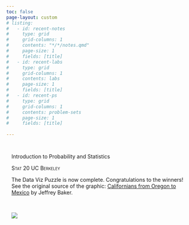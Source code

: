 ```yaml
---
toc: false
page-layout: custom
# listing:
#   - id: recent-notes
#     type: grid
#     grid-columns: 1
#     contents: "*/*/notes.qmd"
#     page-size: 1
#     fields: [title]
#   - id: recent-labs
#     type: grid
#     grid-columns: 1
#     contents: labs
#     page-size: 1
#     fields: [title]
#   - id: recent-ps
#     type: grid
#     grid-columns: 1
#     contents: problem-sets
#     page-size: 1
#     fields: [title]
  
---
```


:::::{.content-block}
::::{.grid}
:::{#banner .g-col-12 .g-col-md-6 style="margin: 3em 1em 0em 1em"}

:::{.banner-text}
Introduction to Probability and Statistics
:::

[Stat 20 UC Berkeley]{.smallcaps}

The Data Viz Puzzle is now complete. Congratulations to the winners! See the original source of the graphic: [Californians from Oregon to Mexico](https://observablehq.com/@jwb/californians-from-oregon-to-mexico) by Jeffrey Baker.


<!-- This page features a data visualization that is building itself piece by piece each day until the Plenary Lecture on Tuesday 9/27 at 7 pm. When you have a good guess of what the visualization is depicting, enter your guess [here](https://docs.google.com/forms/d/e/1FAIpQLSck6zeezgVXRjO1WpDaS0rQ5kOHKyfhiK5wiRNbEjqeSWnhHg/viewform?usp=sf_link). Each person may submit only one guess and the first to guess correctly wins the puzzle. The winner will be announced at the start of the Plenary Lecture. -->

<!-- Each day, more information will be added to the visualization. The longer you wait, the better your guess will be, but the greater the risk that someone else has already guessed the correct answer. Good luck! -->

:::

:::{#hex .g-col-12 .g-col-md-6 style="margin: 0em 1em 0em 1em"}

\

<!-- ![](assets/p10.svg){fig-alt="Many blue points arrayed vertically in a long irregular strip with the word Lincoln along the right side and 35 on the left side."} -->

<!-- ![](assets/p4b.svg){fig-alt="Many blue points arrayed vertically in a long irregular strip with the word Lincoln along the right side."} -->

<!-- ![](assets/p3.svg){fig-alt="Many blue points arrayed vertically in a long irregular strip."} -->

<!-- ![](assets/p2.svg){fig-alt="Many blue points of varying sizes arranged in a packed circle."} -->

<!-- ![](assets/p1.svg){fig-alt="Many blue points arranged in a packed circle."} -->

![](assets/stat20-hex.png){fig-alt="Hex logo of Stat 20 showing a golden bear."}
:::
::::
:::::

<!-- :::::{.content-block} -->

<!-- #### Current Material -->

<!-- ::::{.grid} -->
<!-- :::{.g-col-12 .g-col-md-4} -->

<!-- :::{#recent-notes} -->
<!-- ::: -->

<!-- ::: -->

<!-- :::{.g-col-12 .g-col-md-4} -->

<!-- :::{#recent-labs} -->
<!-- ::: -->

<!-- ::: -->

<!-- :::{.g-col-12 .g-col-md-4} -->

<!-- :::{#recent-ps} -->
<!-- ::: -->

<!-- ::: -->

<!-- :::: -->
<!-- ::::: -->


